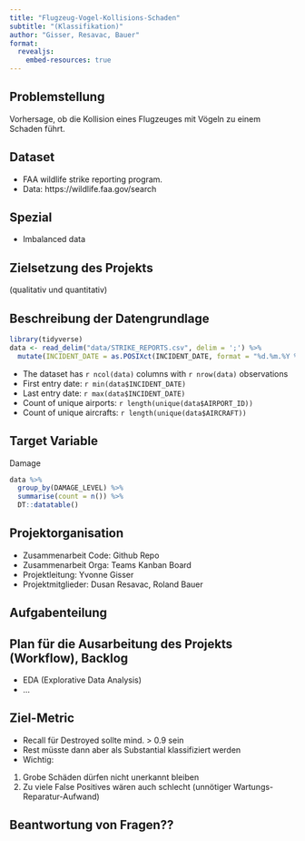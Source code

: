 ```yaml
---
title: "Flugzeug-Vogel-Kollisions-Schaden"
subtitle: "(Klassifikation)"
author: "Gisser, Resavac, Bauer"
format: 
  revealjs:
    embed-resources: true
---
```


## Problemstellung

Vorhersage, ob die Kollision eines Flugzeuges mit Vögeln zu einem Schaden führt.

## Dataset

- FAA wildlife strike reporting program.
- Data: https://wildlife.faa.gov/search

## Spezial

- Imbalanced data

## Zielsetzung des Projekts

(qualitativ und quantitativ)

## Beschreibung der Datengrundlage

```r
library(tidyverse)
data <- read_delim("data/STRIKE_REPORTS.csv", delim = ';') %>% 
  mutate(INCIDENT_DATE = as.POSIXct(INCIDENT_DATE, format = "%d.%m.%Y %H:%M:%S"))
```

- The dataset has `r ncol(data)` columns with `r nrow(data)` observations
- First entry date: `r min(data$INCIDENT_DATE)`
- Last entry date: `r max(data$INCIDENT_DATE)`
- Count of unique airports: `r length(unique(data$AIRPORT_ID))`
- Count of unique aircrafts: `r length(unique(data$AIRCRAFT))`

## Target Variable

Damage

```r
data %>% 
  group_by(DAMAGE_LEVEL) %>% 
  summarise(count = n()) %>% 
  DT::datatable()
```



## Projektorganisation

- Zusammenarbeit Code: Github Repo
- Zusammenarbeit Orga: Teams Kanban Board
- Projektleitung: Yvonne Gisser
- Projektmitglieder: Dusan Resavac, Roland Bauer

## Aufgabenteilung




## Plan für die Ausarbeitung des Projekts (Workflow), Backlog

- EDA (Explorative Data Analysis)
- ...

## Ziel-Metric

- Recall für Destroyed sollte mind. > 0.9 sein
- Rest müsste dann aber als Substantial klassifiziert werden
- Wichtig:
1. Grobe Schäden dürfen nicht unerkannt bleiben
2. Zu viele False Positives wären auch schlecht (unnötiger Wartungs-Reparatur-Aufwand)


## Beantwortung von Fragen??










